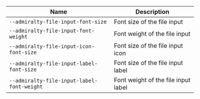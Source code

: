 
| Name | Description |
| --- | --- |
| `--admiralty-file-input-font-size` | Font size of the file input |
| `--admiralty-file-input-font-weight` | Font weight of the file input |
| `--admiralty-file-input-icon-font-size` | Font size of the file input icon |
| `--admiralty-file-input-label-font-size` | Font size of the file input label |
| `--admiralty-file-input-label-font-weight` | Font weight of the file input label |

